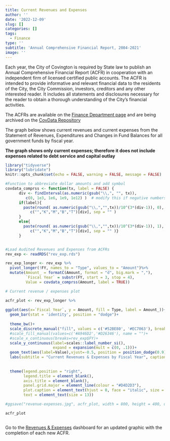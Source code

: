 ```yaml
---
title: Current Revenues and Expenses
author: ''
date: '2022-12-09'
slug: []
categories: []
tags:
  - Finance
type: ''
subtitle: 'Annual Comprehensive Financial Report, 2004-2021'
image: ''
---
```



Each year, the City of Covington is required by State law to publish an Annual Comprehensive Financial Report (ACFR) in cooperation with an independent firm of licensed certified public accounts. The ACFR is intended to provide informative and relevant financial data to the residents of the City, the City Commission, investors, creditors and any other interested reader. It includes all statements and disclosures necessary for the reader to obtain a thorough understanding of the City’s financial activities. 

The ACFRs are available on the [Finance Department page](https://www.covingtonky.gov/government/departments/finance) and are being archived on the [CovData Repository](http://data.covingtonky.gov/Repository/)

The graph below shows current revenues and current expenses from the Statement of Revenues, Expenditures and Changes in Fund Balances for all government funds by fiscal year.  

**The graph shows only current expenses; therefore it does not include expenses related to debt service and capital outlay**



```r
library("tidyverse")
library("lubridate")
knitr::opts_chunk$set(echo = FALSE, warning = FALSE, message = FALSE)

#Function to abbreviate dollar amounts and add symbol
covdata_comprss <- function(tx, label = FALSE) { 
      div <- findInterval(as.numeric(gsub("\\,", "", tx)), 
         c(0, 1e3, 1e6, 1e9, 1e12) )  # modify this if negative numbers are possible
      if(label){
        paste(round( as.numeric(gsub("\\,","",tx))/10^(3*(div-1)), 0), 
           c("","K","M","B","T")[div], sep = "" )
      }
      else{
        paste(round( as.numeric(gsub("\\,","",tx))/10^(3*(div-1)), 1), 
           c("","K","M","B","T")[div], sep = "" )}
      }


#Load Audited Revenues and Expenses from ACFRs
rev_exp <- readRDS("rev_exp.rds")

rev_exp_longer <- rev_exp %>%
  pivot_longer(!FY, names_to = "Type", values_to = "Amount")%>%
  mutate(Amount_ = formatC(Amount, format = "d", big.mark = ","),
         `Fiscal Year` = substr(FY, start = 3, stop = 4),
         Value = covdata_comprss(Amount, label = TRUE))


```



```r

# Current revenue / expenses plot

acfr_plot <- rev_exp_longer %>%
  
ggplot(aes(x=`Fiscal Year`, y = Amount, fill = Type, label = Amount_))+
  geom_bar(stat = 'identity', position = "dodge")+
  
  theme_bw()+
  scale_discrete_manual("fill", values = c('#52BE80', '#EC7063'), breaks=c("Revenue", "Expense"))+
  #scale_fill_manual(values=c('#A946D2','#D26346'), name = "")+
  #scale_x_continuous(breaks=rev_exp$FY)+
  scale_y_continuous(label=scales::label_number_si(),
                     expand = expansion(mult = c(0, .1)))+
  geom_text(aes(label=Value),vjust=-0.5, position = position_dodge(0.9), size = 2.3)+
  labs(subtitle = "Current Revenues & Expenses by Fiscal Year", caption = "Source: Covington Finance Department\nDebt service and capital outlay not included")+
  
  
  theme(legend.position = "right",
        legend.title = element_blank(),
        axis.title = element_blank(),
        panel.grid.major = element_line(colour = "#D4D2D3"),
        plot.caption = element_text(hjust = 0, face = "italic", size = 10),
        text = element_text(size = 13))

#ggsave("revenue-expenses.jpg", acfr_plot, width = 800, height = 400, units = "px", dpi = 120)

acfr_plot



```

Go to the [Revenues & Expenses](http://data.covingtonky.gov/Dashboards/Revenues_Expenses/) dashboard for an updated graphic with the completion of each new ACFR.







